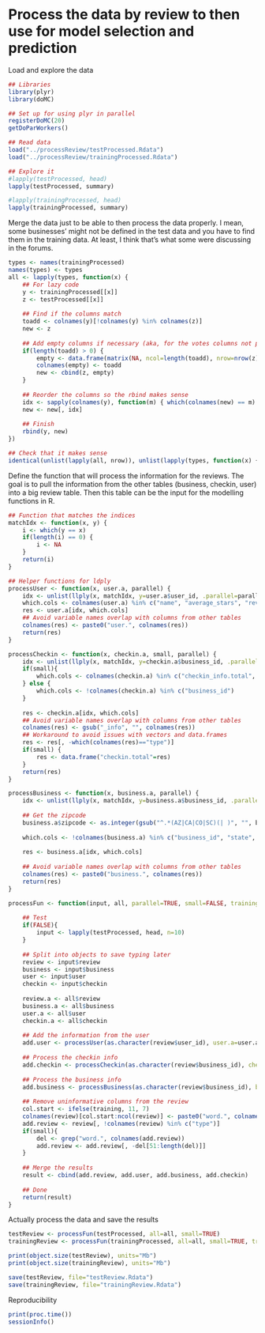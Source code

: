 Process the data by review to then use for model selection and prediction
========================

Load and explore the data
```r
## Libraries
library(plyr)
library(doMC)

## Set up for using plyr in parallel
registerDoMC(20)
getDoParWorkers()

## Read data
load("../processReview/testProcessed.Rdata")
load("../processReview/trainingProcessed.Rdata")

## Explore it
#lapply(testProcessed, head)
lapply(testProcessed, summary)

#lapply(trainingProcessed, head)
lapply(trainingProcessed, summary)
```

Merge the data just to be able to then process the data properly. I mean, some businesses' might not be defined in the test data and you have to find them in the training data. At least, I think that's what some were discussing in the forums.

```r
types <- names(trainingProcessed)
names(types) <- types
all <- lapply(types, function(x) {
	## For lazy code
	y <- trainingProcessed[[x]]
	z <- testProcessed[[x]]
	
	## Find if the columns match
	toadd <- colnames(y)[!colnames(y) %in% colnames(z)]
	new <- z
	
	## Add empty columns if necessary (aka, for the votes columns not present in the test data)
	if(length(toadd) > 0) {
		empty <- data.frame(matrix(NA, ncol=length(toadd), nrow=nrow(z)))
		colnames(empty) <- toadd
		new <- cbind(z, empty)
	}
	
	## Reorder the columns so the rbind makes sense
	idx <- sapply(colnames(y), function(m) { which(colnames(new) == m) })
	new <- new[, idx]
	
	## Finish
	rbind(y, new)
})

## Check that it makes sense
identical(unlist(lapply(all, nrow)), unlist(lapply(types, function(x) { nrow(testProcessed[[x]]) + nrow(trainingProcessed[[x]])})))
```

Define the function that will process the information for the reviews. The goal is to pull the information from the other tables (business, checkin, user) into a big review table. Then this table can be the input for the modelling functions in R.

```r
## Function that matches the indices
matchIdx <- function(x, y) {
	i <- which(y == x)
	if(length(i) == 0) {
		i <- NA
	}
	return(i)
}

## Helper functions for ldply
processUser <- function(x, user.a, parallel) {
	idx <- unlist(llply(x, matchIdx, y=user.a$user_id, .parallel=parallel))
	which.cols <- colnames(user.a) %in% c("name", "average_stars", "review_count")
	res <- user.a[idx, which.cols]	
	## Avoid variable names overlap with columns from other tables
	colnames(res) <- paste0("user.", colnames(res))
	return(res)
}

processCheckin <- function(x, checkin.a, small, parallel) {
	idx <- unlist(llply(x, matchIdx, y=checkin.a$business_id, .parallel=parallel))
	if(small){
		which.cols <- colnames(checkin.a) %in% c("checkin_info.total", "type")
	} else {
		which.cols <- !colnames(checkin.a) %in% c("business_id")
	}	
	
	res <- checkin.a[idx, which.cols]	
	## Avoid variable names overlap with columns from other tables
	colnames(res) <- gsub("_info", "", colnames(res))
	## Workaround to avoid issues with vectors and data.frames
	res <- res[, -which(colnames(res)=="type")]
	if(small) {
		res <- data.frame("checkin.total"=res)
	}
	return(res)
}

processBusiness <- function(x, business.a, parallel) {
	idx <- unlist(llply(x, matchIdx, y=business.a$business_id, .parallel=parallel))
	
	## Get the zipcode
	business.a$zipcode <- as.integer(gsub("^.*(AZ|CA|CO|SC)(| )", "", business.a$full_address))
	
	which.cols <- !colnames(business.a) %in% c("business_id", "state", "type", "full_address", "neighborhoods", "name")
	
	res <- business.a[idx, which.cols]
	
	## Avoid variable names overlap with columns from other tables
	colnames(res) <- paste0("business.", colnames(res))
	return(res)
}

processFun <- function(input, all, parallel=TRUE, small=FALSE, training=FALSE) {
	
	## Test
	if(FALSE){
		input <- lapply(testProcessed, head, n=10)
	}
	
	## Split into objects to save typing later
	review <- input$review
	business <- input$business
	user <- input$user
	checkin <- input$checkin
	
	review.a <- all$review
	business.a <- all$business
	user.a <- all$user
	checkin.a <- all$checkin
	
	## Add the information from the user
	add.user <- processUser(as.character(review$user_id), user.a=user.a, parallel=parallel)
	
	## Process the checkin info
	add.checkin <- processCheckin(as.character(review$business_id), checkin.a=checkin.a, small=small, parallel=parallel)
	
	## Process the business info
	add.business <- processBusiness(as.character(review$business_id), business.a=business.a, parallel=parallel)
	
	## Remove uninformative columns from the review
	col.start <- ifelse(training, 11, 7)
	colnames(review)[col.start:ncol(review)] <- paste0("word.", colnames(review)[col.start:ncol(review)])
	add.review <- review[, !colnames(review) %in% c("type")]
	if(small){
		del <- grep("word.", colnames(add.review))
		add.review <- add.review[, -del[51:length(del)]]
	}
	
	## Merge the results
	result <- cbind(add.review, add.user, add.business, add.checkin)
	
	## Done
	return(result)
}
```

Actually process the data and save the results
```r
testReview <- processFun(testProcessed, all=all, small=TRUE)
trainingReview <- processFun(trainingProcessed, all=all, small=TRUE, training=TRUE)

print(object.size(testReview), units="Mb")
print(object.size(trainingReview), units="Mb")

save(testReview, file="testReview.Rdata")
save(trainingReview, file="trainingReview.Rdata")
```


Reproducibility
```r
print(proc.time())
sessionInfo()
```
